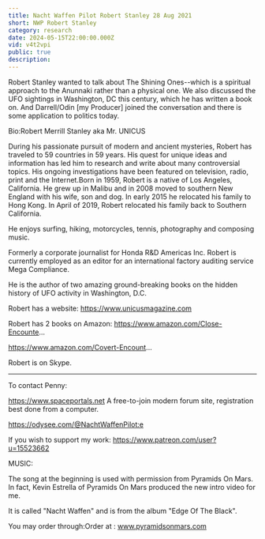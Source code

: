 ```yaml
---
title: Nacht Waffen Pilot Robert Stanley 28 Aug 2021
short: NWP Robert Stanley
category: research
date: 2024-05-15T22:00:00.000Z
vid: v4t2vpi
public: true
description:
---
```

Robert Stanley wanted to talk about The Shining Ones--which is a spiritual approach to the Anunnaki rather than a physical one. We also discussed the UFO sightings in Washington, DC this century, which he has written a book on. And Darrell/Odin [my Producer] joined the conversation and there is some application to politics today.

Bio:Robert Merrill Stanley aka Mr. UNICUS

During his passionate pursuit of modern and ancient mysteries, Robert has traveled to 59 countries in 59 years. His quest for unique ideas and information has led him to research and write about many controversial topics. His ongoing investigations have been featured on television, radio, print and the Internet.Born in 1959, Robert is a native of Los Angeles, California. He grew up in Malibu and in 2008 moved to southern New England with his wife, son and dog. In early 2015 he relocated his family to Hong Kong. In April of 2019, Robert relocated his family back to Southern California.

He enjoys surfing, hiking, motorcycles, tennis, photography and composing music.

Formerly a corporate journalist for Honda R&D Americas Inc. Robert is currently employed as an editor for an international factory auditing service Mega Compliance.

He is the author of two amazing ground-breaking books on the hidden history of UFO activity in Washington, D.C.

Robert has a website: https://www.unicusmagazine.com

Robert has 2 books on Amazon: https://www.amazon.com/Close-Encounte...

https://www.amazon.com/Covert-Encount...

Robert is on Skype.
***
To contact Penny:

https://www.spaceportals.net​​​​ A free-to-join modern forum site, registration best done from a computer.

https://odysee.com/@NachtWaffenPilot:e

If you wish to support my work: https://www.patreon.com/user?u=15523662

MUSIC:

The song at the beginning is used with permission from Pyramids On Mars. In fact, Kevin Estrella of Pyramids On Mars produced the new intro video for me.

It is called "Nacht Waffen" and is from the album "Edge Of The Black".

You may order through:Order at : www.pyramidsonmars.com
